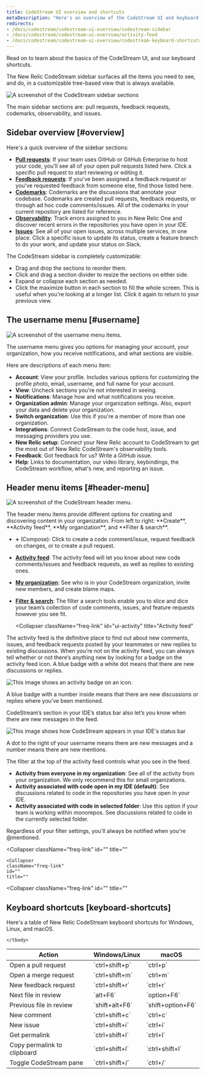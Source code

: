 ```yaml
---
title: CodeStream UI overview and shortcuts
metaDescription: "Here's an overview of the CodeStream UI and keyboard shortcurts."
redirects:
- /docs/codestream/codestream-ui-overview/codestream-sidebar
- /docs/codestream/codestream-ui-overview/activity-feed
- /docs/codestream/codestream-ui-overview/codestream-keyboard-shortcuts
---
```


Read on to learn about the basics of the CodeStream UI, and our keyboard shortcuts.

<CollapserGroup>
  <Collapser
    className="freq-link"
    id="ui-sidebar"
    title="CodeStream sidebar"
  >
The New Relic CodeStream sidebar surfaces all the items you need to see, and do, in a customizable tree-based view that is always available. 

![A screenshot of the CodeStream sidebar sections](./images/Sidebar3.png "The CodeStream sidebar sections.")

<figcaption>The main sidebar sections are: pull requests, feedback requests, codemarks, observability, and issues.</figcaption>

## Sidebar overview [#overview]

Here's a quick overview of the sidebar sections:

* **[Pull requests](/docs/codestream/codestream-ui-overview/pull-requests-section)**: If your team uses GitHub or GitHub Enterprise to host your code, you'll see all of your open pull requests listed here. Click a specific pull request to start reviewing or editing it.
* **[Feedback requests](/docs/codestream/codestream-ui-overview/feedback-requests-section)**: If you've been assigned a feedback request or you've requested feedback from someone else, find those listed here.
* **[Codemarks](/docs/codestream/codestream-ui-overview/codemarks-section)**: Codemarks are the discussions that annotate your codebase. Codemarks are created pull requests, feedback requests, or through ad hoc code comments/issues. All of the codemarks in your current repository are listed for reference.
* **[Observability](/docs/codestream/codestream-ui-overview/observability-section)**: Track errors assigned to you in New Relic One and discover recent errors in the repositories you have open in your IDE.
* **[Issues](/docs/codestream/codestream-ui-overview/issues-section)**: See all of your open issues, across multiple services, in one place. Click a specific issue to update its status, create a feature branch to do your work, and update your status on Slack.

The CodeStream sidebar is completely customizable: 

* Drag and drop the sections to reorder them. 
* Click and drag a section divider to resize the sections on either side. 
* Expand or collapse each section as needed. 
* Click the maximize button in each section to fill the whole screen. This is useful when you're looking at a longer list. Click it again to return to your previous view.

## The username menu [#username]

![A screenshot of the username menu items.](./images/UsernameMenu.png "The username menu items.")

<figcaption>The username menu gives you options for managing your account, your organization, how you receive notifications, and what sections are visible.</figcaption>

Here are descriptions of each menu item:

* **Account**: View your profile. Includes various options for customizing the profile photo, email, username, and full name for your account.
* **View**: Uncheck sections you're not interested in seeing.
* **Notifications**: Manage how and what notifications you receive.
* **Organization admin**: Manage your organization settings. Also, export your data and delete your organization.
* **Switch organization**: Use this if you're a member of more than one organization.
* **Integrations**: Connect CodeStream to the code host, issue, and messaging providers you use.
* **New Relic setup**: Connect your New Relic account to CodeStream to get the most out of New Relic CodeStream's observability tools.
* **Feedback**: Got feedback for us? Write a GitHub issue.
* **Help**: Links to documentation, our video library, keybindings, the CodeStream workflow, what's new, and reporting an issue.

## Header menu items [#header-menu]

![A screenshot of the CodeStream header menu.](./images/GlobalOptions2.png "The CodeStream header menu.")

<figcaption>The header menu items provide different options for creating and discovering content in your organization. From left to right: **Create**, **Activity feed**, **My organization**, and **Filter & search**.</figcaption>

* **+** (Compose): Click to create a code comment/issue, request feedback on changes, or to create a pull request.
* **[Activity feed](/docs/codestream/codestream-ui-overview/activity-feed)**: The activity feed will let you know about new code comments/issues and feedback requests, as well as replies to existing ones.
* **[My organization](/docs/codestream/codestream-ui-overview/myorganization)**: See who is in your CodeStream organization, invite new members, and create blame maps.
* **[Filter & search](/docs/codestream/codestream-ui-overview/filter-and-search)**: The filter a search tools enable you to slice and dice your team’s collection of code comments, issues, and feature requests however you see fit.
  </Collapser>

  <Collapser
    className="freq-link"
    id="ui-activity"
    title="Activity feed"
  >

The activity feed is the definitive place to find out about new comments, issues, and feedback requests posted by your teammates or new replies to existing discussions. When you’re not on the activity feed, you can always tell whether or not there’s anything new by looking for a badge on the activity feed icon. A
blue badge with a white dot means that there are new discussions or replies. 

![This image shows an activity badge on an icon.](/images/ActivityFeedWithBadge3.png "badge")

<figcaption>A blue badge with a number inside means that there are new discussions or replies where you’ve been mentioned.</figcaption>

CodeStream’s section in your IDE’s status bar also let’s you know when there are new messages in the feed. 

![This image shows how CodeStream appears in your IDE's status bar](/images/StatusBarWithMentions2.png "ide-status")
<figcaption>A dot to the right of your username means there are new messages and a number means there are new mentions.</figcaption>

The filter at the top of the activity feed controls what you see in the feed.

* **Activity from everyone in my organization**: See all of the  activity from your organization. We only recommend this for small organizations.
* **Activity associated with code open in my IDE (default)**: See discussions related to code in the repositories you have open in your IDE. 
* **Activity associated with code in selected folder**: Use this option if your team is working within monorepos. See discussions related to code in the currently selected folder.

Regardless of your filter settings, you'll always be notified when you're @mentioned.

  </Collapser>

  <Collapser
    className="freq-link"
    id=""
    title=""
  >

  </Collapser>

    <Collapser
    className="freq-link"
    id=""
    title=""
  >

  </Collapser>

  <Collapser
    className="freq-link"
    id=""
    title=""
  >

  </Collapser>

</CollapserGroup>

## Keyboard shortcuts [keyboard-shortcuts]

Here's a table of New Relic CodeStream keyboard shortcuts for Windows, Linux, and macOS.

<table>
  <thead>
    <tr>
      <th style={{ width: "200px" }}>
        Action
      </th>
      <th>
        Windows/Linux
      </th>
    <th>
        macOS
      </th>
    </tr>
  </thead>
    <tbody>
    <tr>
      <td>
        Open a pull request
      </td>
      <td>
        `ctrl+shift+p`
      </td>
      <td>
        `ctrl+p`
      </td>
    </tr>
    <tr>
      <td>
        Open a merge request
      </td>
      <td>
        `ctrl+shift+m`
      </td>
      <td>
        `ctrl+m`
      </td>
    </tr>
    <tr>
      <td>
        New feedback request
      </td>
      <td>
        `ctrl+shift+r`
      </td>
      <td>
        `ctrl+r`
      </td>
    </tr>
    <tr>
      <td>
        Next file in review
      </td>
      <td>
        `alt+F6`
      </td>
      <td>
        `option+F6`
      </td>
    </tr>
    <tr>
      <td>
        Previous file in review
      </td>
      <td>
        `shift+alt+F6`
      </td>
      <td>
        `shift+option+F6`
      </td>
    </tr>
    <tr>
      <td>
        New comment
      </td>
      <td>
        `ctrl+shift+c`
      </td>
      <td>
        `ctrl+c`
      </td>
    </tr>
    <tr>
      <td>
        New issue
      </td>
      <td>
        `ctrl+shift+i`
      </td>
      <td>
        `ctrl+i`
      </td>
    </tr>
    <tr>
      <td>
        Get permalink
      </td>
      <td>
        `ctrl+shift+l`
      </td>
      <td>
        `ctrl+l`
      </td>
    </tr>
    <tr>
      <td>
        Copy permalink to clipboard
      </td>
      <td>
        `ctrl+shift+l`
      </td>
      <td>
        `ctrl+shift+l`
      </td>
    </tr>
    <tr>
      <td>
        Toggle CodeStream pane
      </td>
      <td>
        `ctrl+shift+/`
      </td>
      <td>
        `ctrl+/`
      </td>
    </tr>

    </tbody>
</table>
